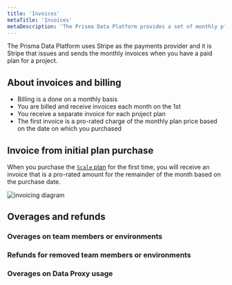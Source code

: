 ```yaml
---
title: 'Invoices'
metaTitle: 'Invoices'
metaDescription: 'The Prisma Data Platform provides a set of monthly plans that include quotas for the number of collaborators and environments per project, as well as a quota for the usage of the Prisma Data Proxy (in CPU miliseconds).'
---
```


<TopBlock>

The Prisma Data Platform uses Stripe as the payments provider and it is Stripe that issues and sends the monthly invoices when you have a paid plan for a project.

</TopBlock>

## About invoices and billing

- Billing is a done on a monthly basis
- You are billed and receive invoices each month on the 1st
- You receive a separate invoice for each project plan
- The first invoice is a pro-rated charge of the monthly plan price based on the date on which you purchased

## Invoice from initial plan purchase

When you purchase the [`Scale` plan](/concepts/data-platform/billing/plans-and-quotas#scale-plan) for the first time, you will receive an invoice that is a pro-rated amount for the remainder of the month based on the purchase date.

![invoicing diagram](pdp-monthly-billing.png)

## Overages and refunds

### Overages on team members or environments

### Refunds for removed team members or environments

### Overages on Data Proxy usage
